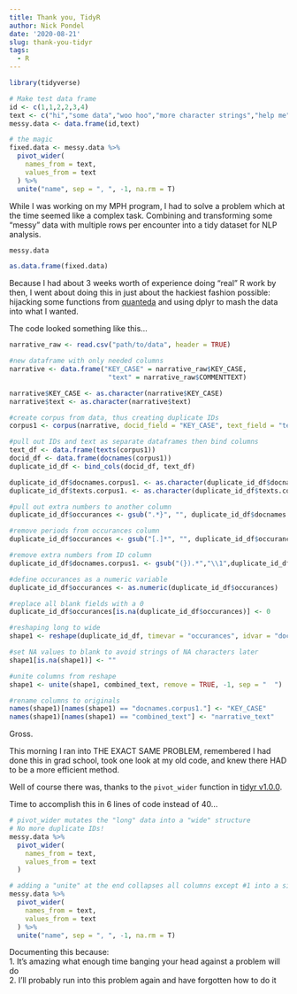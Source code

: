 ```yaml
---
title: Thank you, TidyR
author: Nick Pondel
date: '2020-08-21'
slug: thank-you-tidyr
tags:
  - R
---
```

```r
library(tidyverse)

# Make test data frame
id <- c(1,1,2,2,3,4)
text <- c("hi","some data","woo hoo","more character strings","help me","tidyr")
messy.data <- data.frame(id,text)

# the magic
fixed.data <- messy.data %>%
  pivot_wider(
    names_from = text,
    values_from = text
  ) %>%
  unite("name", sep = ", ", -1, na.rm = T)
```

While I was working on my MPH program, I had to solve a problem  which at the time seemed like a complex task.  Combining and transforming some "messy" data with multiple rows per encounter into a tidy dataset for NLP analysis.

```r
messy.data
```

```r
as.data.frame(fixed.data)
```

Because I had about 3 weeks worth of experience doing "real" R work by then, I went about doing this in just about the hackiest fashion possible: hijacking some functions from [quanteda](https://quanteda.io) and using dplyr to mash the data into what I wanted.

The code looked something like this...

```r
narrative_raw <- read.csv("path/to/data", header = TRUE)

#new dataframe with only needed columns
narrative <- data.frame("KEY_CASE" = narrative_raw$KEY_CASE,
                         "text" = narrative_raw$COMMENTTEXT)

narrative$KEY_CASE <- as.character(narrative$KEY_CASE)
narrative$text <- as.character(narrative$text)

#create corpus from data, thus creating duplicate IDs
corpus1 <- corpus(narrative, docid_field = "KEY_CASE", text_field = "text")

#pull out IDs and text as separate dataframes then bind columns
text_df <- data.frame(texts(corpus1))
docid_df <- data.frame(docnames(corpus1))
duplicate_id_df <- bind_cols(docid_df, text_df)

duplicate_id_df$docnames.corpus1. <- as.character(duplicate_id_df$docnames.corpus1.)
duplicate_id_df$texts.corpus1. <- as.character(duplicate_id_df$texts.corpus1.)

#pull out extra numbers to another column
duplicate_id_df$occurances <- gsub(".*}", "", duplicate_id_df$docnames.corpus1.)

#remove periods from occurances column
duplicate_id_df$occurances <- gsub("[.]*", "", duplicate_id_df$occurances)

#remove extra numbers from ID column
duplicate_id_df$docnames.corpus1. <- gsub("(}).*","\\1",duplicate_id_df$docnames.corpus1.)

#define occurances as a numeric variable
duplicate_id_df$occurances <- as.numeric(duplicate_id_df$occurances)

#replace all blank fields with a 0
duplicate_id_df$occurances[is.na(duplicate_id_df$occurances)] <- 0

#reshaping long to wide
shape1 <- reshape(duplicate_id_df, timevar = "occurances", idvar = "docnames.corpus1.", direction = "wide")

#set NA values to blank to avoid strings of NA characters later
shape1[is.na(shape1)] <- ""

#unite columns from reshape
shape1 <- unite(shape1, combined_text, remove = TRUE, -1, sep = "  ")

#rename columns to originals
names(shape1)[names(shape1) == "docnames.corpus1."] <- "KEY_CASE"
names(shape1)[names(shape1) == "combined_text"] <- "narrative_text"
```

Gross.

This morning I ran into THE EXACT SAME PROBLEM, remembered I had done this in grad school, took one look at my old code, and knew there HAD to be a more efficient method.

Well of course there was, thanks to the `pivot_wider` function in [tidyr v1.0.0](https://github.com/tidyverse/tidyr/releases/tag/v1.0.0).

Time to accomplish this in 6 lines of code instead of 40...
```r
# pivot_wider mutates the "long" data into a "wide" structure
# No more duplicate IDs!
messy.data %>%
  pivot_wider(
    names_from = text,
    values_from = text
  ) 

# adding a "unite" at the end collapses all columns except #1 into a single text column
messy.data %>%
  pivot_wider(
    names_from = text,
    values_from = text
  ) %>%
  unite("name", sep = ", ", -1, na.rm = T)
```


Documenting this because:  
1. It's amazing what enough time banging your head against a problem will do  
2. I'll probably run into this problem again and have forgotten how to do it

